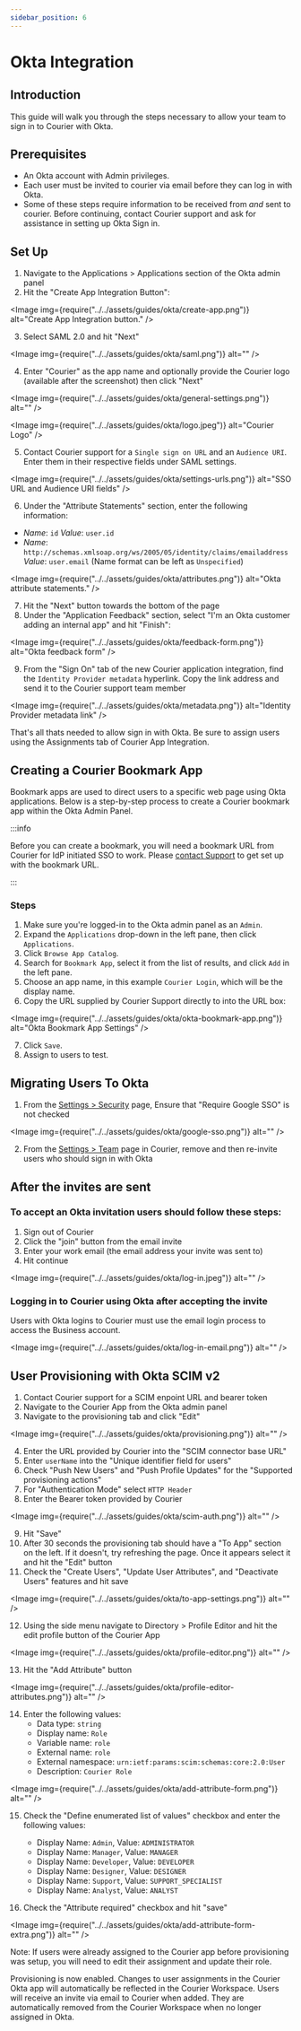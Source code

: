 ```yaml
---
sidebar_position: 6
---
```



# Okta Integration

## Introduction

This guide will walk you through the steps necessary to allow your team to sign in to Courier with Okta.

## Prerequisites

- An Okta account with Admin privileges.
- Each user must be invited to courier via email before they can log in with Okta.
- Some of these steps require information to be received from _and_ sent to courier. Before continuing, contact Courier support and ask for assistance in setting up Okta Sign in.

## Set Up

1. Navigate to the Applications > Applications section of the Okta admin panel
2. Hit the "Create App Integration Button":

<Image
  img={require("../../assets/guides/okta/create-app.png")}
  alt="Create App Integration button."
/>

3. Select SAML 2.0 and hit "Next"

<Image img={require("../../assets/guides/okta/saml.png")} alt="" />

4. Enter "Courier" as the app name and optionally provide the Courier logo (available after the screenshot) then click "Next"

<Image img={require("../../assets/guides/okta/general-settings.png")} alt="" />

<Image img={require("../../assets/guides/okta/logo.jpeg")} alt="Courier Logo" />

5. Contact Courier support for a `Single sign on URL` and an `Audience URI`. Enter them in their respective fields under SAML settings.

<Image
  img={require("../../assets/guides/okta/settings-urls.png")}
  alt="SSO URL and Audience URI fields"
/>

6. Under the "Attribute Statements" section, enter the following information:

- _Name_: `id` _Value_: `user.id`
- _Name_: `http://schemas.xmlsoap.org/ws/2005/05/identity/claims/emailaddress` _Value_: `user.email`
  (Name format can be left as `Unspecified`)

<Image img={require("../../assets/guides/okta/attributes.png")} alt="Okta attribute statements." />

7. Hit the "Next" button towards the bottom of the page
8. Under the "Application Feedback" section, select "I'm an Okta customer adding an internal app" and hit "Finish":

<Image img={require("../../assets/guides/okta/feedback-form.png")} alt="Okta feedback form" />

9. From the "Sign On" tab of the new Courier application integration, find the `Identity Provider metadata` hyperlink. Copy the link address and send it to the Courier support team member

<Image
  img={require("../../assets/guides/okta/metadata.png")}
  alt="Identity Provider metadata link"
/>

That's all thats needed to allow sign in with Okta. Be sure to assign users using the Assignments tab of Courier App Integration.

## Creating a Courier Bookmark App

Bookmark apps are used to direct users to a specific web page using Okta applications. Below is a step-by-step process to create a Courier bookmark app within the Okta Admin Panel.

:::info

Before you can create a bookmark, you will need a bookmark URL from Courier for IdP initiated SSO to work. Please [contact Support](mailto:support@courier.com) to get set up with the bookmark URL.

:::

### Steps

1. Make sure you're logged-in to the Okta admin panel as an `Admin`.
2. Expand the `Applications` drop-down in the left pane, then click `Applications`.
3. Click `Browse App Catalog`.
4. Search for `Bookmark App`, select it from the list of results, and click `Add` in the left pane.
5. Choose an app name, in this example `Courier Login`, which will be the display name.
6. Copy the URL supplied by Courier Support directly to into the URL box:

<Image img={require("../../assets/guides/okta/okta-bookmark-app.png")} alt="Okta Bookmark App Settings" />

7. Click `Save`.
8. Assign to users to test.

## Migrating Users To Okta

1. From the [Settings > Security](https://app.courier.com/settings/security) page, Ensure that "Require Google SSO" is not checked

<Image img={require("../../assets/guides/okta/google-sso.png")} alt="" />

2. From the [Settings > Team](https://app.courier.com/settings/team) page in Courier, remove and then re-invite users who should sign in with Okta

## After the invites are sent

### To accept an Okta invitation users should follow these steps:

1. Sign out of Courier
2. Click the "join" button from the email invite
3. Enter your work email (the email address your invite was sent to)
4. Hit continue

<Image img={require("../../assets/guides/okta/log-in.jpeg")} alt="" />

### Logging in to Courier using Okta after accepting the invite

Users with Okta logins to Courier must use the email login process to access the Business account.

<Image img={require("../../assets/guides/okta/log-in-email.png")} alt="" />

## User Provisioning with Okta SCIM v2

1. Contact Courier support for a SCIM enpoint URL and bearer token
2. Navigate to the Courier App from the Okta admin panel
3. Navigate to the provisioning tab and click "Edit"

<Image img={require("../../assets/guides/okta/provisioning.png")} alt="" />

4. Enter the URL provided by Courier into the "SCIM connector base URL"
5. Enter `userName` into the "Unique identifier field for users"
6. Check "Push New Users" and "Push Profile Updates" for the "Supported provisioning actions"
7. For "Authentication Mode" select `HTTP Header`
8. Enter the Bearer token provided by Courier

<Image img={require("../../assets/guides/okta/scim-auth.png")} alt="" />

9. Hit "Save"
10. After 30 seconds the provisioning tab should have a "To App" section on the left. If it doesn't, try refreshing the page. Once it appears select it and hit the "Edit" button
11. Check the "Create Users", "Update User Attributes", and "Deactivate Users" features and hit save

<Image img={require("../../assets/guides/okta/to-app-settings.png")} alt="" />

12. Using the side menu navigate to Directory > Profile Editor and hit the edit profile button of the Courier App

<Image img={require("../../assets/guides/okta/profile-editor.png")} alt="" />

13. Hit the "Add Attribute" button

<Image img={require("../../assets/guides/okta/profile-editor-attributes.png")} alt="" />

14. Enter the following values:
    - Data type: `string`
    - Display name: `Role`
    - Variable name: `role`
    - External name: `role`
    - External namespace: `urn:ietf:params:scim:schemas:core:2.0:User`
    - Description: `Courier Role`

<Image img={require("../../assets/guides/okta/add-attribute-form.png")} alt="" />

15. Check the "Define enumerated list of values" checkbox and enter the following values:

    - Display Name: `Admin`, Value: `ADMINISTRATOR`
    - Display Name: `Manager`, Value: `MANAGER`
    - Display Name: `Developer`, Value: `DEVELOPER`
    - Display Name: `Designer`, Value: `DESIGNER`
    - Display Name: `Support`, Value: `SUPPORT_SPECIALIST`
    - Display Name: `Analyst`, Value: `ANALYST`

16. Check the "Attribute required" checkbox and hit "save"

<Image img={require("../../assets/guides/okta/add-attribute-form-extra.png")} alt="" />

Note: If users were already assigned to the Courier app before provisioning was setup, you will need to edit their assignment and update their role.

Provisioning is now enabled. Changes to user assignments in the Courier Okta app will automatically be reflected in the Courier Workspace. Users will receive an invite via email to Courier when added. They are automatically removed from the Courier Workspace when no longer assigned in Okta.
